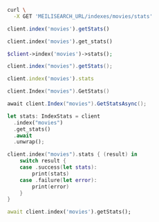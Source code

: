 <CodeGroup>

```bash cURL
curl \
  -X GET 'MEILISEARCH_URL/indexes/movies/stats'
```

```javascript JS
client.index('movies').getStats()
```

```python Python
client.index('movies').get_stats()
```

```php PHP
$client->index('movies')->stats();
```

```java Java
client.index("movies").getStats();
```

```ruby Ruby
client.index('movies').stats
```

```go Go
client.Index("movies").GetStats()
```

```csharp C#
await client.Index("movies").GetStatsAsync();
```

```rust Rust
let stats: IndexStats = client
  .index("movies")
  .get_stats()
  .await
  .unwrap();
```

```swift Swift
client.index("movies").stats { (result) in
    switch result {
    case .success(let stats):
        print(stats)
    case .failure(let error):
        print(error)
    }
}
```

```dart Dart
await client.index('movies').getStats();
```
</CodeGroup>